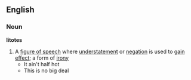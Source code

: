 ==English==
===Noun===
'''litotes'''
#A [[figure of speech]] where [[understatement]] or [[negation]] is used to [[gain]] [[effect]]; a form of [[irony]]
#* It ain't half hot
#* This is no big deal